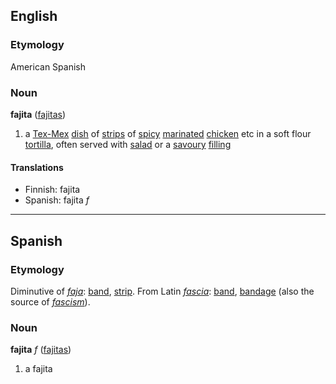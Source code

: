 ==English==
===Etymology===
American Spanish

===Noun===
{{wikipediapar|fajitas}}
'''fajita''' ([[fajitas]])
# a [[Tex-Mex]] [[dish]] of [[strip]]s of [[spicy]] [[marinated]] [[chicken]] etc in a soft flour [[tortilla]], often served with [[salad]] or a [[savoury]] [[filling]]

====Translations====
*Finnish: fajita
*Spanish: fajita ''f''

----

==Spanish==
===Etymology===
Diminutive of ''[[faja]]'': [[band]], [[strip]]. From Latin ''[[fascia]]'': [[band]], [[bandage]] (also the source of ''[[fascism]]'').

===Noun===
'''fajita''' ''f'' ([[fajitas]])

# a fajita